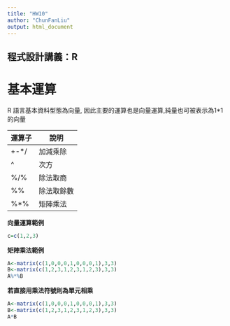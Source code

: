 ```yaml
---
title: "HW10"
author: "ChunFanLiu"
output: html_document
---
```


## 程式設計講義：R

# 基本運算

R 語言基本資料型態為向量, 因此主要的運算也是向量運算,純量也可被表示為1*1的向量

運算子   | 說明
-------- | ----------
+-*/     | 加減乘除
^        | 次方
%/%      | 除法取商
%%       | 除法取餘數
%*%      | 矩陣乘法

**向量運算範例**
```r
c=c(1,2,3)

```



**矩陣乘法範例**
```r
A<-matrix(c(1,0,0,0,1,0,0,0,1),3,3)
B<-matrix(c(1,2,3,1,2,3,1,2,3),3,3)
A%*%B
```
**若直接用乘法符號則為單元相乘**
```r
A<-matrix(c(1,0,0,0,1,0,0,0,1),3,3)
B<-matrix(c(1,2,3,1,2,3,1,2,3),3,3)
A*B
```







